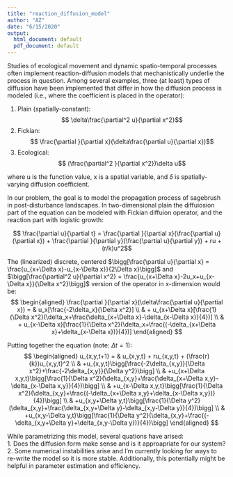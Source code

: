 ```yaml
---
title: "reaction_diffusion_model"
author: "AZ"
date: "6/15/2020"
output:
  html_document: default
  pdf_document: default
---
```


Studies of ecological movement and dynamic spatio-temporal processes often implement reaction-diffusion models that mechanistically underlie the process in question. Among several examples, three (at least) types of diffusion have been implemented  that differ in how the diffusion process is modeled (i.e., where the coefficient is placed in the operator):  

1. Plain (spatially-constant):
$$ \delta\frac{\partial^2 u}{\partial x^2}$$
2. Fickian:
$$ \frac{\partial }{\partial x}(\delta\frac{\partial u}{\partial x})$$
3. Ecological:
$$ (\frac{\partial^2 }{\partial x^2})\delta u$$

where u is the function value, x is a spatial variable, and $\delta$ is spatially-varying diffusion coefficient. 

In our problem, the goal is to model the propagation process of sagebrush in post-disturbance landscapes. In two-dimensional plain the diffuiosion part of the equation can be modeled with Fickian diffuion operator, and the reaction part with logistic growth:

$$ \frac{\partial u}{\partial t} = 
\frac{\partial }{\partial x}(\frac{\partial u}{\partial x}) +
\frac{\partial }{\partial y}(\frac{\partial u}{\partial y}) + 
ru + (r/k)u^2$$

The (linearized) discrete, centered $\bigg[\frac{\partial u}{\partial x} = \frac{u_{x+\Delta x}-u_{x-\Delta x}}{2\Delta x}\bigg]$ and $\bigg[\frac{\partial^2 u}{\partial x^2} = \frac{u_{x+\Delta x}-2u_x+u_{x-\Delta x}}{\Delta x^2}\bigg]$ version of the operator in x-dimension would be:
$$
\begin{aligned}
\frac{\partial }{\partial x}(\delta\frac{\partial u}{\partial x})
= & u_x[\frac{-2\delta_x}{\Delta x^2}] \\
& + u_{x+\Delta x}[\frac{1}{\Delta x^2}(\delta_x+\frac{\delta_{x+\Delta x}-\delta_{x-\Delta x}}{4})] \\
& + u_{x-\Delta x}[\frac{1}{\Delta x^2}(\delta_x+\frac{(-\delta_{x+\Delta x}+\delta_{x-\Delta x})}{4})]
\end{aligned}
$$

Putting together the equation (note: $\Delta t =1$):
$$
\begin{aligned}
u_{x,y,t+1} = & u_{x,y,t} + ru_{x,y,t} + (\frac{r}{k})u_{x,y,t}^2 \\
& +u_{x,y,t}\bigg[\frac{-2\delta_{x,y}}{\Delta x^2}+\frac{-2\delta_{x,y}}{\Delta y^2}\bigg] \\
& +u_{x+\Delta x,y,t}\bigg[\frac{1}{\Delta x^2}(\delta_{x,y}+\frac{\delta_{x+\Delta x,y}-\delta_{x-\Delta x,y}}{4})\bigg] \\
& +u_{x-\Delta x,y,t}\bigg[\frac{1}{\Delta x^2}(\delta_{x,y}+\frac{(-\delta_{x+\Delta x,y}+\delta_{x-\Delta x,y})}{4})\bigg] \\
& +u_{x,y+\Delta y,t}\bigg[\frac{1}{\Delta y^2}(\delta_{x,y}+\frac{\delta_{x,y+\Delta y}-\delta_{x,y-\Delta y}}{4})\bigg] \\
& +u_{x,y-\Delta y,t}\bigg[\frac{1}{\Delta y^2}(\delta_{x,y}+\frac{(-\delta_{x,y+\Delta y}+\delta_{x,y-\Delta y})}{4})\bigg]
\end{aligned}
$$

While parametrizing this model, several quations have arised:  
1. Does the diffusion form make sense and is it approapriate for our system?  
2. Some numerical instabilities arise and I'm currently looking for ways to re-write the model so it is more stable. Additionally, this potentially might be helpful in parameter estimation and efficiency.

